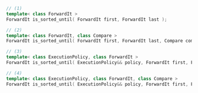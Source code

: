 ```cpp
// (1)
template< class ForwardIt >
ForwardIt is_sorted_until( ForwardIt first, ForwardIt last );

// (2)
template< class ForwardIt, class Compare >
ForwardIt is_sorted_until( ForwardIt first, ForwardIt last, Compare comp );

// (3)
template< class ExecutionPolicy, class ForwardIt >
ForwardIt is_sorted_until( ExecutionPolicy&& policy, ForwardIt first, ForwardIt last );

// (4)
template< class ExecutionPolicy, class ForwardIt, class Compare >
ForwardIt is_sorted_until( ExecutionPolicy&& policy, ForwardIt first, ForwardIt last, Compare comp );
```
